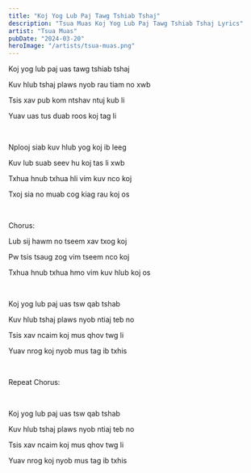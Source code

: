 ```yaml
---
title: "Koj Yog Lub Paj Tawg Tshiab Tshaj"
description: "Tsua Muas Koj Yog Lub Paj Tawg Tshiab Tshaj Lyrics"
artist: "Tsua Muas"
pubDate: "2024-03-20"
heroImage: "/artists/tsua-muas.png"
---
```


Koj yog lub paj uas tawg tshiab tshaj

Kuv hlub tshaj plaws nyob rau tiam no xwb

Tsis xav pub kom ntshav ntuj kub li

Yuav uas tus duab roos koj tag li

<br />

Nplooj siab kuv hlub yog koj ib leeg

Kuv lub suab seev hu koj tas li xwb

Txhua hnub txhua hli vim kuv nco koj

Txoj sia no muab cog kiag rau koj os

<br />

Chorus:

Lub sij hawm no tseem xav txog koj

Pw tsis tsaug zog vim tseem nco koj

Txhua hnub txhua hmo vim kuv hlub koj os

<br />

Koj yog lub paj uas tsw qab tshab

Kuv hlub tshaj plaws nyob ntiaj teb no

Tsis xav ncaim koj mus qhov twg li

Yuav nrog koj nyob mus tag ib txhis

<br />

Repeat Chorus:

<br />

Koj yog lub paj uas tsw qab tshab

Kuv hlub tshaj plaws nyob ntiaj teb no

Tsis xav ncaim koj mus qhov twg li

Yuav nrog koj nyob mus tag ib txhis
